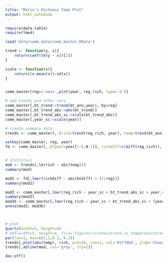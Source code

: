 ```yaml
---
title: "Malin's Richness Temp Plot"
output: html_notebook
---
```


```r
require(data.table)
require(lme4)

load('data/comm_data/comm_master.RData')
```

```r
trend <- function(y, x){
	return(coef(lm(y ~ x))[2])
}

scale <- function(x){
	return((x-mean(x))/sd(x))
}


comm_master[reg=='neus',plot(year, reg_rich, type='o')]

# add trends and other vars
comm_master[,bt_trend:=trend(bt_ann,year), by=reg]
comm_master[,bt_trend_abs:=abs(bt_trend)]
comm_master[,bt_trend_abs_sc:=scale(bt_trend_abs)]
comm_master[,year_sc:=scale(year)]

# create summary data
trends <- comm_master[,.(rich=trend(reg_rich, year), temp=trend(bt_ann,year)), by=reg]

setkey(comm_master, reg, year)
fd <- comm_master[,.(fyear=year[1:(.N-1)], richdiff=c(diff(reg_rich)), btdiff=c(diff(bt_ann))),by=reg]


# statistics
mod <- trends[,lm(rich ~ abs(temp))]
summary(mod)

mod2 <- fd[,lmer(richdiff ~ abs(btdiff) + (1|reg))]
summary(mod2)

mod3 <- comm_master[,lmer(reg_rich ~ year_sc + bt_trend_abs_sc + year_sc:bt_trend_abs_sc + (year_sc|reg))]
summary(mod3)
mod3b <- comm_master[,lmer(reg_rich ~ year_sc + bt_trend_abs_sc + (year_sc|reg))]
anova(mod3, mod3b)



# plot
quartz(width=5, height=4)
# pdf(width=5, height=4, file='figures/richnesstrend_vs_temperaturetrend.pdf')
par(las=1, mai=c(1,1,0.2, 0.2))
trends[,plot(abs(temp), rich, pch=16, cex=2, col='#1f78b4', ylab='Change in richness (spp/yr)', xlab='abs(Temperature trend) (°C/yr)')]
trends[,abline(mod, col='grey', lty=2)]

dev.off()
```

